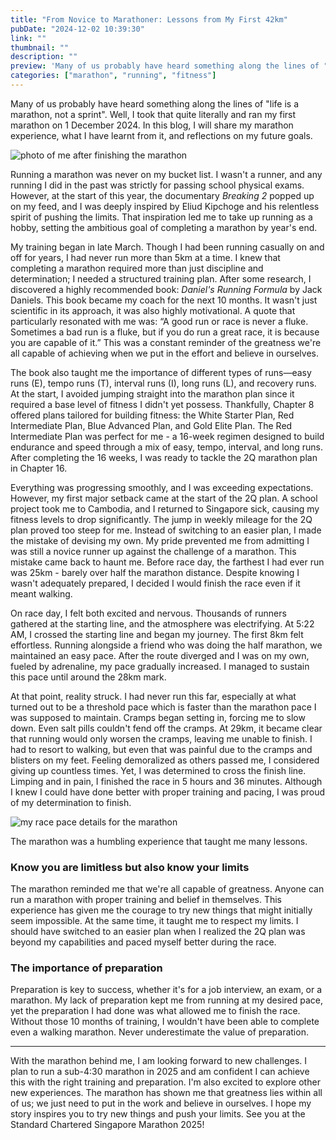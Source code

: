 ```yaml
---
title: "From Novice to Marathoner: Lessons from My First 42km"
pubDate: "2024-12-02 10:39:30"
link: ""
thumbnail: ""
description: ""
preview: 'Many of us probably have heard something along the lines of "life is a marathon, not a sprint".'
categories: ["marathon", "running", "fitness"]
---
```



Many of us probably have heard something along the lines of "life is a marathon, not a sprint". Well, I took that quite literally and ran my first marathon on 1 December 2024. In this blog, I will share my marathon experience, what I have learnt from it, and reflections on my future goals.

<Image src={RacerPortrait} alt="photo of me after finishing the marathon" />

Running a marathon was never on my bucket list. I wasn't a runner, and any running I did in the past was strictly for passing school physical exams. However, at the start of this year, the documentary _Breaking 2_ popped up on my feed, and I was deeply inspired by Eliud Kipchoge and his relentless spirit of pushing the limits. That inspiration led me to take up running as a hobby, setting the ambitious goal of completing a marathon by year's end.

My training began in late March. Though I had been running casually on and off for years, I had never run more than 5km at a time. I knew that completing a marathon required more than just discipline and determination; I needed a structured training plan. After some research, I discovered a highly recommended book: _Daniel's Running Formula_ by Jack Daniels. This book became my coach for the next 10 months. It wasn't just scientific in its approach, it was also highly motivational. A quote that particularly resonated with me was: “A good run or race is never a fluke. Sometimes a bad run is a fluke, but if you do run a great race, it is because you are capable of it.” This was a constant reminder of the greatness we're all capable of achieving when we put in the effort and believe in ourselves.

The book also taught me the importance of different types of runs—easy runs (E), tempo runs (T), interval runs (I), long runs (L), and recovery runs. At the start, I avoided jumping straight into the marathon plan since it required a base level of fitness I didn't yet possess. Thankfully, Chapter 8 offered plans tailored for building fitness: the White Starter Plan, Red Intermediate Plan, Blue Advanced Plan, and Gold Elite Plan. The Red Intermediate Plan was perfect for me - a 16-week regimen designed to build endurance and speed through a mix of easy, tempo, interval, and long runs. After completing the 16 weeks, I was ready to tackle the 2Q marathon plan in Chapter 16.

Everything was progressing smoothly, and I was exceeding expectations. However, my first major setback came at the start of the 2Q plan. A school project took me to Cambodia, and I returned to Singapore sick, causing my fitness levels to drop significantly. The jump in weekly mileage for the 2Q plan proved too steep for me. Instead of switching to an easier plan, I made the mistake of devising my own. My pride prevented me from admitting I was still a novice runner up against the challenge of a marathon. This mistake came back to haunt me. Before race day, the farthest I had ever run was 25km - barely over half the marathon distance. Despite knowing I wasn't adequately prepared, I decided I would finish the race even if it meant walking.

On race day, I felt both excited and nervous. Thousands of runners gathered at the starting line, and the atmosphere was electrifying. At 5:22 AM, I crossed the starting line and began my journey. The first 8km felt effortless. Running alongside a friend who was doing the half marathon, we maintained an easy pace. After the route diverged and I was on my own, fueled by adrenaline, my pace gradually increased. I managed to sustain this pace until around the 28km mark.

At that point, reality struck. I had never run this far, especially at what turned out to be a threshold pace which is faster than the marathon pace I was supposed to maintain. Cramps began setting in, forcing me to slow down. Even salt pills couldn't fend off the cramps. At 29km, it became clear that running would only worsen the cramps, leaving me unable to finish. I had to resort to walking, but even that was painful due to the cramps and blisters on my feet. Feeling demoralized as others passed me, I considered giving up countless times. Yet, I was determined to cross the finish line. Limping and in pain, I finished the race in 5 hours and 36 minutes. Although I knew I could have done better with proper training and pacing, I was proud of my determination to finish.

<Image src={PaceDetails} alt="my race pace details for the marathon" />

The marathon was a humbling experience that taught me many lessons.

### Know you are limitless but also know your limits

The marathon reminded me that we're all capable of greatness. Anyone can run a marathon with proper training and belief in themselves. This experience has given me the courage to try new things that might initially seem impossible. At the same time, it taught me to respect my limits. I should have switched to an easier plan when I realized the 2Q plan was beyond my capabilities and paced myself better during the race.

### The importance of preparation

Preparation is key to success, whether it's for a job interview, an exam, or a marathon. My lack of preparation kept me from running at my desired pace, yet the preparation I had done was what allowed me to finish the race. Without those 10 months of training, I wouldn't have been able to complete even a walking marathon. Never underestimate the value of preparation.

---

With the marathon behind me, I am looking forward to new challenges. I plan to run a sub-4:30 marathon in 2025 and am confident I can achieve this with the right training and preparation. I'm also excited to explore other new experiences. The marathon has shown me that greatness lies within all of us; we just need to put in the work and believe in ourselves. I hope my story inspires you to try new things and push your limits. See you at the Standard Chartered Singapore Marathon 2025!
